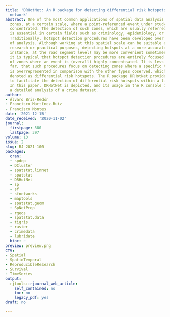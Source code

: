 ```yaml
---
title: 'DRHotNet: An R package for detecting differential risk hotspots on a linear
  network'
abstract: One of the most common applications of spatial data analysis is detecting
  zones, at a certain scale, where a point-referenced event under study is especially
  concentrated. The detection of such zones, which are usually referred to as hotspots,
  is essential in certain fields such as criminology, epidemiology, or traffic safety.
  Traditionally, hotspot detection procedures have been developed over areal units
  of analysis. Although working at this spatial scale can be suitable enough for many
  research or practical purposes, detecting hotspots at a more accurate level (for
  instance, at the road segment level) may be more convenient sometimes. Furthermore,
  it is typical that hotspot detection procedures are entirely focused on the determination
  of zones where an event is (overall) highly concentrated. It is less common, by
  far, that such procedures focus on detecting zones where a specific type of event
  is overrepresented in comparison with the other types observed, which have been
  denoted as differential risk hotspots. The R package DRHotNet provides several functionalities
  to facilitate the detection of differential risk hotspots within a linear network.
  In this paper, DRHotNet is depicted, and its usage in the R console is shown through
  a detailed analysis of a crime dataset.
author:
- Álvaro Briz-Redón
- Francisco Martínez-Ruiz
- Francisco Montes
date: '2021-12-15'
date_received: '2020-11-02'
journal:
  firstpage: 380
  lastpage: 397
volume: 13
issue: 2
slug: RJ-2021-100
packages:
  cran:
  - spdep
  - DCluster
  - spatstat.linnet
  - spatstat
  - DRHotNet
  - sp
  - sf
  - sfnetworks
  - maptools
  - spatstat.geom
  - SpNetPrep
  - rgeos
  - spatstat.data
  - tigris
  - raster
  - crimedata
  - lubridate
  bioc: ~
preview: preview.png
CTV:
- Spatial
- SpatioTemporal
- ReproducibleResearch
- Survival
- TimeSeries
output:
  rjtools::rjournal_web_article:
    self_contained: no
    toc: no
    legacy_pdf: yes
draft: no

---
```

